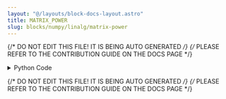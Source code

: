 ```yaml
---
layout: "@/layouts/block-docs-layout.astro"
title: MATRIX_POWER
slug: blocks/numpy/linalg/matrix-power
---
```


{/* DO NOT EDIT THIS FILE! IT IS BEING AUTO GENERATED */}
{/* PLEASE REFER TO THE CONTRIBUTION GUIDE ON THE DOCS PAGE */}


<PythonDocsDisplay docstring={docstring} />

<details>
<summary>Python Code</summary>

```python
from flojoy import flojoy, Matrix, Scalar
import numpy as np
from collections import namedtuple
from typing import Literal

import numpy.linalg


@flojoy
def MATRIX_POWER(
    default: Matrix,
    n: int = 2,
) -> Matrix | Scalar:
    """The MATRIX_POWER node is based on a numpy or scipy function.

    The description of that function is as follows:

        Raise a square matrix to the (integer) power 'n'.

        For positive integers 'n', the power is computed by repeated matrix squarings and matrix multiplications.

        If "n == 0", the identity matrix of the same shape as M is returned. If "n < 0", the inverse is computed and then raised to "abs(n)".

    Note: Stacks of object matrices are not currently supported.

    Parameters
    ----------
    a : (..., M, M) array_like
            Matrix to be "powered".
    n : int
            The exponent can be any integer or long integer, positive, negative, or zero.

    Returns
    -------
    DataContainer
        type 'ordered pair', 'scalar', or 'matrix'
    """

    result = numpy.linalg.matrix_power(
        a=default.m,
        n=n,
    )

    if isinstance(result, np.ndarray):
        result = Matrix(m=result)
    else:
        assert isinstance(
            result, np.number | float | int
        ), f"Expected np.number, float or int for result, got {type(result)}"
        result = Scalar(c=float(result))

    return result

```

[Find this Flojoy Block on GitHub](https://github.com/flojoy-ai/blocks/blob/main/blocks/NUMPY/LINALG/MATRIX_POWER/MATRIX_POWER.py)

</details>

{/* DO NOT EDIT THIS FILE! IT IS BEING AUTO GENERATED */}
{/* PLEASE REFER TO THE CONTRIBUTION GUIDE ON THE DOCS PAGE */}
